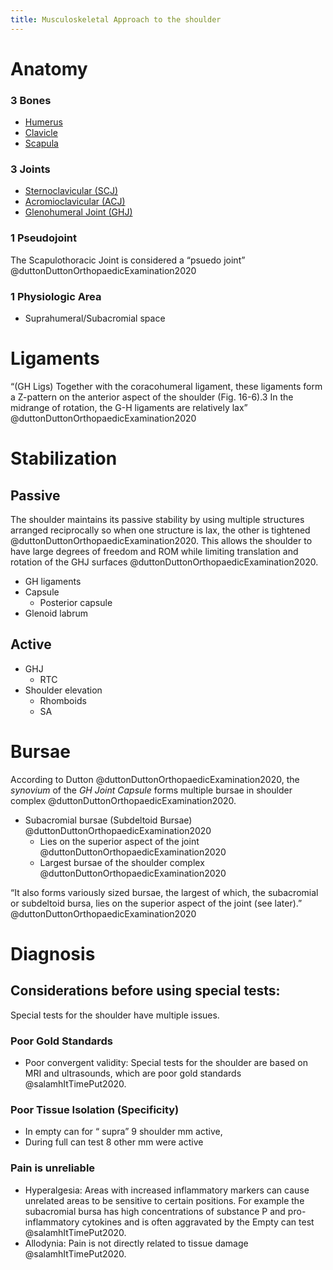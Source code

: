 ```yaml
---
title: Musculoskeletal Approach to the shoulder
---
```


# Anatomy

:::{layout-ncol="2"}
### 3 Bones

- [Humerus]({{< var ref-humerus-bone.path >}})
- [Clavicle]({{< var ref-clavicle-bone.path >}})
- [Scapula]({{< var ref-scapula-bone.path >}})

### 3 Joints

- [Sternoclavicular (SCJ)]({{< var ref-sternoclavicular-joint.path >}})
- [Acromioclavicular (ACJ)]({{< var ref-acromioclavicular-joint.path >}})
- [Glenohumeral Joint (GHJ)]({{< var ref-glenohumeral-joint.path >}})

### 1 Pseudojoint

The Scapulothoracic Joint is considered a "psuedo joint" @duttonDuttonOrthopaedicExamination2020

### 1 Physiologic Area

- Suprahumeral/Subacromial space

:::

# Ligaments


"(GH Ligs) Together with the coracohumeral ligament, these ligaments form a Z-pattern on the anterior aspect of the shoulder (Fig. 16-6).3 In the midrange of rotation, the G-H ligaments are relatively lax" @duttonDuttonOrthopaedicExamination2020

# Stabilization

## Passive

The shoulder maintains its passive stability by using multiple structures arranged reciprocally so when one structure is lax, the other is tightened @duttonDuttonOrthopaedicExamination2020. 
This allows the shoulder to have large degrees of freedom and ROM while limiting translation and rotation of the GHJ surfaces @duttonDuttonOrthopaedicExamination2020. 

- GH ligaments 
- Capsule
    - Posterior capsule
- Glenoid labrum

## Active

- GHJ
    - RTC
- Shoulder elevation
    - Rhomboids
    - SA

# Bursae

According to Dutton @duttonDuttonOrthopaedicExamination2020, the *synovium* of the *GH Joint Capsule* forms multiple bursae in shoulder complex @duttonDuttonOrthopaedicExamination2020. 

- Subacromial bursae (Subdeltoid Bursae) @duttonDuttonOrthopaedicExamination2020
    - Lies on the superior aspect of the joint @duttonDuttonOrthopaedicExamination2020
    - Largest bursae of the shoulder complex @duttonDuttonOrthopaedicExamination2020

"It also forms variously sized bursae, the largest of which, the subacromial or subdeltoid bursa, lies on the superior aspect of the joint (see later)." @duttonDuttonOrthopaedicExamination2020 

# Diagnosis


## Considerations before using special tests:

Special tests for the shoulder have multiple issues.

:::{layout-ncol="3"}

### Poor Gold Standards

- Poor convergent validity: Special tests for the shoulder are based on MRI and ultrasounds, which are poor gold standards @salamhItTimePut2020.

### Poor Tissue Isolation (Specificity)

- In empty can for “ supra” 9 shoulder mm active, 
- During full can test 8 other mm were active

### Pain is unreliable

- Hyperalgesia: Areas with increased inflammatory markers can cause unrelated areas to be sensitive to certain positions.  For example the subacromial bursa has high concentrations of substance P and pro-inflammatory cytokines and is often aggravated by the Empty can test @salamhItTimePut2020.
- Allodynia: Pain is not directly related to tissue damage @salamhItTimePut2020.
:::

